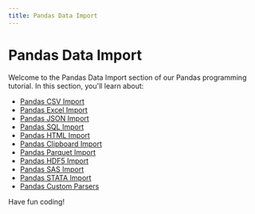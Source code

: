 ```yaml
---
title: Pandas Data Import
---
```


# Pandas Data Import

Welcome to the Pandas Data Import section of our Pandas programming tutorial. In this section, you'll learn about:

- [Pandas CSV Import](./0-pandas-csv-import.mdx)
- [Pandas Excel Import](./1-pandas-excel-import.mdx)
- [Pandas JSON Import](./2-pandas-json-import.mdx)
- [Pandas SQL Import](./3-pandas-sql-import.mdx)
- [Pandas HTML Import](./4-pandas-html-import.mdx)
- [Pandas Clipboard Import](./5-pandas-clipboard-import.mdx)
- [Pandas Parquet Import](./6-pandas-parquet-import.mdx)
- [Pandas HDF5 Import](./7-pandas-hdf5-import.mdx)
- [Pandas SAS Import](./8-pandas-sas-import.mdx)
- [Pandas STATA Import](./9-pandas-stata-import.mdx)
- [Pandas Custom Parsers](./10-pandas-custom-parsers.mdx)

Have fun coding!